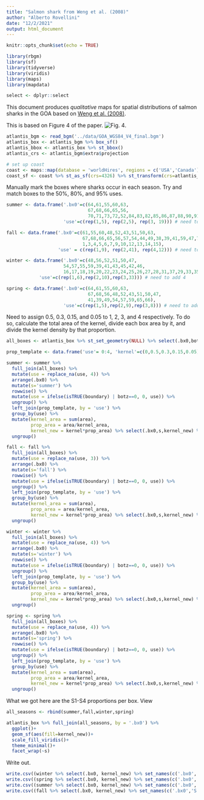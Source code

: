 ```yaml
---
title: "Salmon shark from Weng et al. (2008)"
author: "Alberto Rovellini"
date: "12/2/2021"
output: html_document
---
```


```r
knitr::opts_chunk$set(echo = TRUE)
```

```r
library(rbgm)
library(sf)
library(tidyverse)
library(viridis)
library(maps)
library(mapdata)
```

```r
select <- dplyr::select
```


This document produces *qualitative* maps for spatial distributions of salmon sharks in the GOA based on [Weng et al. (2008)](https://doi.org/10.3354/meps07706). 

This is based on Figure 4 of the paper. ![Fig. 4](../weng_fig4.png). 

```r
atlantis_bgm <- read_bgm('../data/GOA_WGS84_V4_final.bgm')
atlantis_box <- atlantis_bgm %>% box_sf()
atlantis_bbox <- atlantis_box %>% st_bbox()
atlantis_crs <- atlantis_bgm$extra$projection

# set up coast
coast <- maps::map(database = 'worldHires', regions = c('USA','Canada'), plot = FALSE, fill = TRUE)
coast_sf <- coast %>% st_as_sf(crs=4326) %>% st_transform(crs=atlantis_crs)
```

Manually mark the boxes where sharks occur in each season. Try and match boxes to the 50%, 80%, and 95% uses. 
```r
summer <- data.frame('.bx0'=c(64,61,55,60,63, 
                              67,68,66,65,56, 
                              70,71,73,72,52,84,83,82,85,86,87,88,90,91,94,92,104,105,107),
                     'use'=c(rep(1,5), rep(2,5), rep(3, 19))) # need to add lowest use

fall <- data.frame('.bx0'=c(61,55,60,48,52,43,51,50,63,
                            67,68,66,65,56,57,54,44,49,38,39,41,59,47,70,71,73,46,45,42,34,32,36,35,33,29,26,27,25,28,31,24,37,92,93,96,98,100,101,105,94,
                            1,3,4,5,6,7,9,10,12,13,14,15), 
                   'use' = c(rep(1,9), rep(2,41), rep(4,12))) # need to add 3

winter <- data.frame('.bx0'=c(48,56,52,51,50,47, 
                     54,57,55,59,39,41,43,45,42,46,
                     16,17,18,19,20,22,23,24,25,26,27,28,31,37,29,33,35,32,34,36,38,49,44,61,63,64,67,68,66,65,96,98,100),
            'use'=c(rep(1,6),rep(2,10),rep(3,33))) # need to add 4

spring <- data.frame('.bx0'=c(64,61,55,60,63, 
                              67,68,56,48,52,43,51,50,47, 
                              41,39,49,54,57,59,65,66),
                     'use'=c(rep(1,5),rep(2,9),rep(3,8))) # need to add 4
```

Need to assign 0.5, 0.3, 0.15, and 0.05 to 1, 2, 3, and 4 respectively. To do so, calculate the total area of the kernel, divide each box area by it, and divide the kernel density by that proportion.
```r
all_boxes <- atlantis_box %>% st_set_geometry(NULL) %>% select(.bx0,botz,area,boundary)

prop_template <- data.frame('use'= 0:4, 'kernel'=c(0,0.5,0.3,0.15,0.05))

summer <- summer %>% 
  full_join(all_boxes) %>% 
  mutate(use = replace_na(use, 4)) %>% 
  arrange(.bx0) %>% 
  mutate(s='summer') %>%
  rowwise() %>%
  mutate(use = ifelse(isTRUE(boundary) | botz==0, 0, use)) %>%
  ungroup() %>%
  left_join(prop_template, by = 'use') %>%
  group_by(use) %>%
  mutate(kernel_area = sum(area),
         prop_area = area/kernel_area,
         kernel_new = kernel*prop_area) %>% select(.bx0,s,kernel_new) %>%
  ungroup()

fall <- fall %>% 
  full_join(all_boxes) %>% 
  mutate(use = replace_na(use, 3)) %>% 
  arrange(.bx0) %>% 
  mutate(s='fall') %>%
  rowwise() %>%
  mutate(use = ifelse(isTRUE(boundary) | botz==0, 0, use)) %>%
  ungroup() %>%
  left_join(prop_template, by = 'use') %>%
  group_by(use) %>%
  mutate(kernel_area = sum(area),
         prop_area = area/kernel_area,
         kernel_new = kernel*prop_area) %>% select(.bx0,s,kernel_new) %>%
  ungroup()

winter <- winter %>% 
  full_join(all_boxes) %>% 
  mutate(use = replace_na(use, 4)) %>% 
  arrange(.bx0) %>% 
  mutate(s='winter') %>%
  rowwise() %>%
  mutate(use = ifelse(isTRUE(boundary) | botz==0, 0, use)) %>%
  ungroup() %>%
  left_join(prop_template, by = 'use') %>%
  group_by(use) %>%
  mutate(kernel_area = sum(area),
         prop_area = area/kernel_area,
         kernel_new = kernel*prop_area) %>% select(.bx0,s,kernel_new) %>%
  ungroup()

spring <- spring %>% 
  full_join(all_boxes) %>% 
  mutate(use = replace_na(use, 4)) %>% 
  arrange(.bx0) %>% 
  mutate(s='spring') %>%
  rowwise() %>%
  mutate(use = ifelse(isTRUE(boundary) | botz==0, 0, use)) %>%
  ungroup() %>%
  left_join(prop_template, by = 'use') %>%
  group_by(use) %>%
  mutate(kernel_area = sum(area),
         prop_area = area/kernel_area,
         kernel_new = kernel*prop_area) %>% select(.bx0,s,kernel_new) %>%
  ungroup()
```

What we got here are the S1-S4 proportions per box. View
```r
all_seasons <- rbind(summer,fall,winter,spring)

atlantis_box %>% full_join(all_seasons, by = '.bx0') %>%
  ggplot()+
  geom_sf(aes(fill=kernel_new))+
  scale_fill_viridis()+
  theme_minimal()+
  facet_wrap(~s)
```

Write out.
```r
write.csv((winter %>% select(.bx0, kernel_new) %>% set_names(c('.bx0','S'))),'../output/salmon_shark_s1.csv', row.names = FALSE)
write.csv((spring %>% select(.bx0, kernel_new) %>% set_names(c('.bx0','S'))),'../output/salmon_shark_s2.csv', row.names = FALSE)
write.csv((summer %>% select(.bx0, kernel_new) %>% set_names(c('.bx0','S'))),'../output/salmon_shark_s3.csv', row.names = FALSE)
write.csv((fall %>% select(.bx0, kernel_new) %>% set_names(c('.bx0','S'))),'../output/salmon_shark_s4.csv', row.names = FALSE)
```

